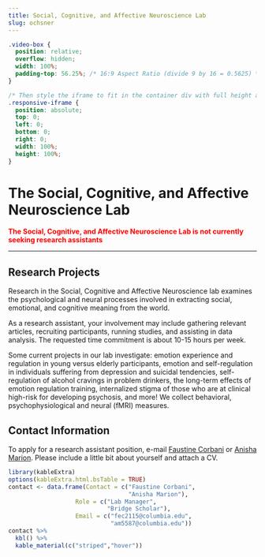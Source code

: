 ```yaml
---
title: Social, Cognitive, and Affective Neuroscience Lab
slug: ochsner
---
```


```css
.video-box {
  position: relative;
  overflow: hidden;
  width: 100%;
  padding-top: 56.25%; /* 16:9 Aspect Ratio (divide 9 by 16 = 0.5625) */
}

/* Then style the iframe to fit in the container div with full height and width */
.responsive-iframe {
  position: absolute;
  top: 0;
  left: 0;
  bottom: 0;
  right: 0;
  width: 100%;
  height: 100%;
}
```

# The Social, Cognitive, and Affective Neuroscience Lab

<span style="color:red">
**The Social, Cognitive, and Affective Neuroscience Lab is not currently seeking research assistants**
</span>

***

## Research Projects

Research in the Social, Cognitive and Affective Neuroscience lab examines the psychological and neural processes involved in extracting social, emotional, and cognitive meaning from the world. 

As a research assistant, your involvement may include gathering relevant articles, recruiting participants, running studies, and assisting in data analysis. The requested time commitment is about 10-15 hours per week.

Some current projects in our lab investigate: emotion experience and regulation in young versus elderly participants, emotion and self-regulation in individuals suffering from depression and suicidal tendencies, self-regulation of alcohol cravings in problem drinkers, the long-term effects of emotion regulation training, internalized stigma of those who are at clinical high-risk for developing psychosis, and more! We collect behavioral, psychophysiological and neural (fMRI) measures.

## Contact Information

To apply for a research assistant position, e-mail [Faustine Corbani](mailto:fec2115@columbia.edu) or
[Anisha Marion](am5587@columbia.edu). Please include a little bit about yourself and attach a CV. 


```r
library(kableExtra)
options(kableExtra.html.bsTable = TRUE)
contact <- data.frame(Contact = c("Faustine Corbani",
                                  "Anisha Marion"),
                   Role = c("Lab Manager",
                            "Bridge Scholar"),
                   Email = c("fec2115@columbia.edu",
                             "am5587@columbia.edu"))
contact %>%
  kbl() %>%
  kable_material(c("striped","hover"))
                   
                   
```

